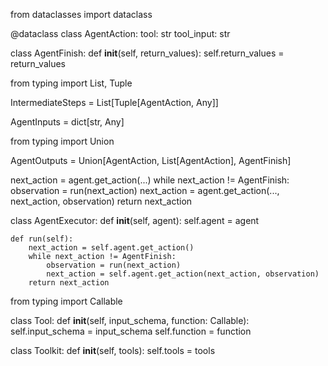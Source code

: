from dataclasses import dataclass

@dataclass
class AgentAction:
    tool: str
    tool_input: str


class AgentFinish:
    def __init__(self, return_values):
        self.return_values = return_values


from typing import List, Tuple

IntermediateSteps = List[Tuple[AgentAction, Any]]


AgentInputs = dict[str, Any]


from typing import Union

AgentOutputs = Union[AgentAction, List[AgentAction], AgentFinish]


next_action = agent.get_action(...)
while next_action != AgentFinish:
    observation = run(next_action)
    next_action = agent.get_action(..., next_action, observation)
return next_action


class AgentExecutor:
    def __init__(self, agent):
        self.agent = agent

    def run(self):
        next_action = self.agent.get_action()
        while next_action != AgentFinish:
            observation = run(next_action)
            next_action = self.agent.get_action(next_action, observation)
        return next_action


from typing import Callable

class Tool:
    def __init__(self, input_schema, function: Callable):
        self.input_schema = input_schema
        self.function = function


class Toolkit:
    def __init__(self, tools):
        self.tools = tools

